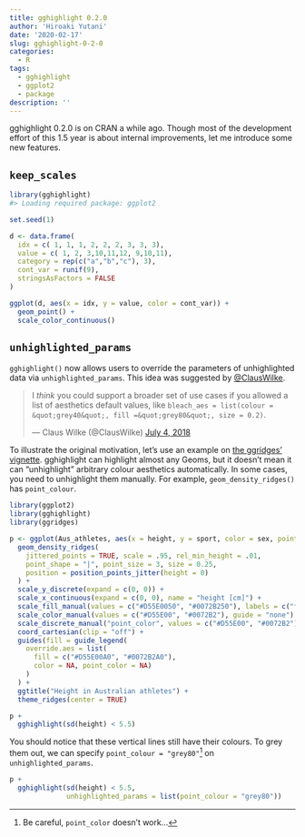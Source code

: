 ```yaml
---
title: gghighlight 0.2.0
author: 'Hiroaki Yutani'
date: '2020-02-17'
slug: gghighlight-0-2-0
categories:
  - R
tags:
  - gghighlight
  - ggplot2
  - package
description: ''
---
```


gghighlight 0.2.0 is on CRAN a while ago. Though most of the development effort of this 1.5 year is about internal improvements, let me introduce some new features.

## `keep_scales`

```r
library(gghighlight)
#> Loading required package: ggplot2

set.seed(1)

d <- data.frame(
  idx = c( 1, 1, 1, 2, 2, 2, 3, 3, 3),
  value = c( 1, 2, 3,10,11,12, 9,10,11),
  category = rep(c("a","b","c"), 3),
  cont_var = runif(9),
  stringsAsFactors = FALSE
)

ggplot(d, aes(x = idx, y = value, color = cont_var)) +
  geom_point() +
  scale_color_continuous()
```

## `unhighlighted_params`

`gghighlight()` now allows users to override the parameters of unhighlighted data via `unhighlighted_params`.
This idea was suggested by [@ClausWilke](https://twitter.com/ClausWilke/status/1014529225402003456).

<blockquote class="twitter-tweet"><p lang="en" dir="ltr">I *think* you could support a broader set of use cases if you allowed a list of aesthetics default values, like `bleach_aes = list(colour = &quot;grey40&quot;, fill =&quot;grey80&quot;, size = 0.2)`.</p>&mdash; Claus Wilke (@ClausWilke) <a href="https://twitter.com/ClausWilke/status/1014529225402003456?ref_src=twsrc%5Etfw">July 4, 2018</a></blockquote> <script async src="https://platform.twitter.com/widgets.js" charset="utf-8"></script> 

To illustrate the original motivation, let's use an example on [the ggridges' vignette](https://cran.r-project.org/web/packages/ggridges/vignettes/gallery.html).
gghighlight can highlight almost any Geoms, but it doesn't mean it can "unhighlight" arbitrary colour aesthetics automatically. In some cases, you need to unhighlight them manually. For example, `geom_density_ridges()` has `point_colour`.

```r
library(ggplot2)
library(gghighlight)
library(ggridges)

p <- ggplot(Aus_athletes, aes(x = height, y = sport, color = sex, point_color = sex, fill = sex)) +
  geom_density_ridges(
    jittered_points = TRUE, scale = .95, rel_min_height = .01,
    point_shape = "|", point_size = 3, size = 0.25,
    position = position_points_jitter(height = 0)
  ) +
  scale_y_discrete(expand = c(0, 0)) +
  scale_x_continuous(expand = c(0, 0), name = "height [cm]") +
  scale_fill_manual(values = c("#D55E0050", "#0072B250"), labels = c("female", "male")) +
  scale_color_manual(values = c("#D55E00", "#0072B2"), guide = "none") +
  scale_discrete_manual("point_color", values = c("#D55E00", "#0072B2"), guide = "none") +
  coord_cartesian(clip = "off") +
  guides(fill = guide_legend(
    override.aes = list(
      fill = c("#D55E00A0", "#0072B2A0"),
      color = NA, point_color = NA)
    )
  ) +
  ggtitle("Height in Australian athletes") +
  theme_ridges(center = TRUE)

p + 
  gghighlight(sd(height) < 5.5)
```

You should notice that these vertical lines still have their colours.
To grey them out, we can specify `point_colour = "grey80"`^[Be careful, `point_color` doesn't work...] on `unhighlighted_params`.

```r
p + 
  gghighlight(sd(height) < 5.5, 
              unhighlighted_params = list(point_colour = "grey80"))
```

